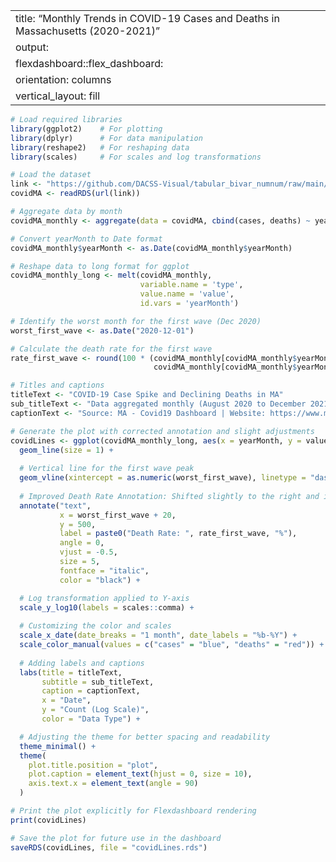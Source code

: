 
---
title: "Monthly Trends in COVID-19 Cases and Deaths in Massachusetts (2020-2021)"
output: 
  flexdashboard::flex_dashboard:
    orientation: columns
    vertical_layout: fill
---





```r

# Load required libraries
library(ggplot2)    # For plotting
library(dplyr)      # For data manipulation
library(reshape2)   # For reshaping data
library(scales)     # For scales and log transformations

# Load the dataset
link <- "https://github.com/DACSS-Visual/tabular_bivar_numnum/raw/main/data/covidMA.rds"
covidMA <- readRDS(url(link))

# Aggregate data by month
covidMA_monthly <- aggregate(data = covidMA, cbind(cases, deaths) ~ yearMonth, sum)

# Convert yearMonth to Date format
covidMA_monthly$yearMonth <- as.Date(covidMA_monthly$yearMonth)

# Reshape data to long format for ggplot
covidMA_monthly_long <- melt(covidMA_monthly, 
                             variable.name = 'type',
                             value.name = 'value',
                             id.vars = 'yearMonth')

# Identify the worst month for the first wave (Dec 2020)
worst_first_wave <- as.Date("2020-12-01")

# Calculate the death rate for the first wave
rate_first_wave <- round(100 * (covidMA_monthly[covidMA_monthly$yearMonth == worst_first_wave, "deaths"] /
                                covidMA_monthly[covidMA_monthly$yearMonth == worst_first_wave, "cases"]), 2)

# Titles and captions
titleText <- "COVID-19 Case Spike and Declining Deaths in MA"
sub_titleText <- "Data aggregated monthly (August 2020 to December 2021) for Massachusetts."
captionText <- "Source: MA - Covid19 Dashboard | Website: https://www.mass.gov/info-details/covid-19-reporting"

# Generate the plot with corrected annotation and slight adjustments
covidLines <- ggplot(covidMA_monthly_long, aes(x = yearMonth, y = value, color = type)) +
  geom_line(size = 1) +
  
  # Vertical line for the first wave peak
  geom_vline(xintercept = as.numeric(worst_first_wave), linetype = "dashed", color = "black", size = 1.2) +
  
  # Improved Death Rate Annotation: Shifted slightly to the right and italicized
  annotate("text", 
           x = worst_first_wave + 20,  
           y = 500,                  
           label = paste0("Death Rate: ", rate_first_wave, "%"), 
           angle = 0, 
           vjust = -0.5, 
           size = 5, 
           fontface = "italic", 
           color = "black") +

  # Log transformation applied to Y-axis
  scale_y_log10(labels = scales::comma) + 
  
  # Customizing the color and scales
  scale_x_date(date_breaks = "1 month", date_labels = "%b-%Y") +
  scale_color_manual(values = c("cases" = "blue", "deaths" = "red")) +
  
  # Adding labels and captions
  labs(title = titleText, 
       subtitle = sub_titleText, 
       caption = captionText, 
       x = "Date", 
       y = "Count (Log Scale)", 
       color = "Data Type") +

  # Adjusting the theme for better spacing and readability
  theme_minimal() +
  theme(
    plot.title.position = "plot",  
    plot.caption = element_text(hjust = 0, size = 10),  
    axis.text.x = element_text(angle = 90)
  )

# Print the plot explicitly for Flexdashboard rendering
print(covidLines)

# Save the plot for future use in the dashboard
saveRDS(covidLines, file = "covidLines.rds")

```







